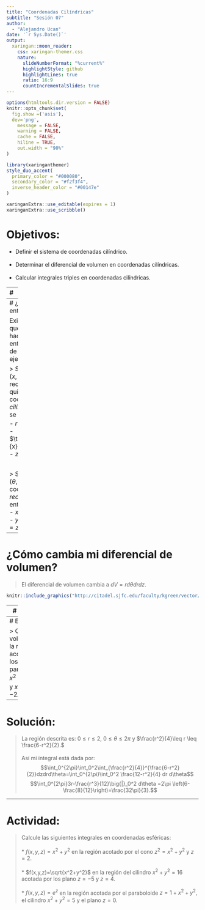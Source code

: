 ```yaml
---
title: "Coordenadas Cilíndricas"
subtitle: "Sesión 07"
author: 
  - "Alejandro Ucan"
date: '`r Sys.Date()`'
output:
  xaringan::moon_reader:
    css: xaringan-themer.css
    nature:
      slideNumberFormat: "%current%"
      highlightStyle: github
      highlightLines: true
      ratio: 16:9
      countIncrementalSlides: true
---
```


```r
options(htmltools.dir.version = FALSE)
knitr::opts_chunk$set(
  fig.show =('asis'),
  dev='png',
	message = FALSE,
	warning = FALSE,
	cache = FALSE,
	hiline = TRUE,
	out.width = "90%"
)
```

```r
library(xaringanthemer)
style_duo_accent(
  primary_color = "#000080",
  secondary_color = "#f2f3f4",
  inverse_header_color = "#00147e"
)
```

```r
xaringanExtra::use_editable(expires = 1)
xaringanExtra::use_scribble()
```
# Objetivos:

 * Definir el sistema de coordenadas cilíndrico. <br/><br/>
 * Determinar el diferencial de volumen en coordenadas cilíndricas. <br/><br/>
 * Calcular integrales triples en coordenadas cilíndricas.


---
# 

### Coordenadas Cilíndricas $(\theta,r,z).$

<iframe src="https://www.geogebra.org/calculator/za424zgv?embed" width="1200" height="450" allowfullscreen style="border: 1px solid #e4e4e4;border-radius: 4px;" frameborder="0"></iframe>

---
# ¿Cómo traduzco entre coordenadas?

Existen expresiones que nos permiten hacer la conversión entre distintos tipos de coordenadas. Por ejemplo:

> Si tengo un punto $(x,y,z)$ (coordenadas rectangulares) y lo quiero en coordenadas _cilíndricas_, entonces se cumple: <br/>
- $r^2= x^2+y^2,$ <br/>
- $\tan(\theta)=\frac{y}{x}$ y <br/>
- $z=z.$

<br/>

> Si tengo un punto $(\theta,r,z)$ y lo quiero en coordenadas _rectangulares_, entonces se cumple: <br/>
- $x=r\cdot \cos(\theta)$ <br/>
- $y=r\cdot \sin(\theta)$ y 
- $z=z.$

---
# ¿Cómo cambia mi diferencial de volumen?

> El diferencial de volumen cambia a $dV=r d\theta d r dz.$
```r
knitr::include_graphics("http://citadel.sjfc.edu/faculty/kgreen/vector/Block3/jacob/volume_cyl.gif")
```

---
# Ejemplo:

> Calcula la integral de $f(x,y,z)=x^2+y^2$ en la región delimitada por el paraboloide $x^2+y^2=2z$ y $z=2.$ <br/><br/>

Notemos que $x^2+y^2=r^2$ y la ecuación del hiperboloide se reduce a $r^2=2z.$ Por lo que la integral se traduce en $$\int_0^{2\pi} \int_0^2\int_{r^2/2}^2 r^2 r dz dr d\theta= \int_0^{2\pi} \int_0^2\int_{r^2/2}^2 r^3 dz dr d\theta$$
$$=\int_0^{2\pi} \int_0^2 r^3\left(2-\frac{r^2}{2}\right) dr d\theta = \int_0^{2\pi}\frac{r^4}{2}-\frac{r^6}{12}\big{|}_{0}^2 d\theta$$
$$=\frac{8}{3}\int_0^{2\pi}d\theta = \frac{16\pi}{3}.$$

---
# Ejercicio:

> Calcula el volumen de la región acotada por los paraboloides $x^2+y^2=4z$ y $x^2+y^2=-2z+6$

---
# Solución:

> La región descrita es: $0\leq r\leq 2,$ $0\leq \theta \leq 2\pi$ y $\frac{r^2}{4}\leq r \leq \frac{6-r^2}{2}.$ <br/><br/> Así mi integral está dada por: $$\int_0^{2\pi}\int_0^2\int_{\frac{r^2}{4}}^{\frac{6-r^2}{2}}dzdrd\theta=\int_0^{2\pi}\int_0^2 \frac{12-r^2}{4} dr d\theta$$
$$\int_0^{2\pi}3r-\frac{r^3}{12}\big{|}_0^2 d\theta =2\pi \left(6-\frac{8}{12}\right)=\frac{32\pi}{3}.$$

---
# Actividad:

> Calcule las siguientes integrales en coordenadas esféricas: <br/><br/>
  * $f(x,y,z)=x^2+y^2$ en la región acotado por el cono $z^2=x^2+y^2$ y $z=2.$ <br/><br/>
  * $f(x,y,z)=\sqrt{x^2+y^2}$ en la región del cilindro $x^2+y^2=16$ acotada por los plano $z=-5$ y $z=4.$ <br/><br/>
  * $f(x,y,z)=e^z$ en la región acotada por el paraboloide $z=1+x^2+y^2,$ el cilindro $x^2+y^2=5$ y el plano $z=0.$
  
